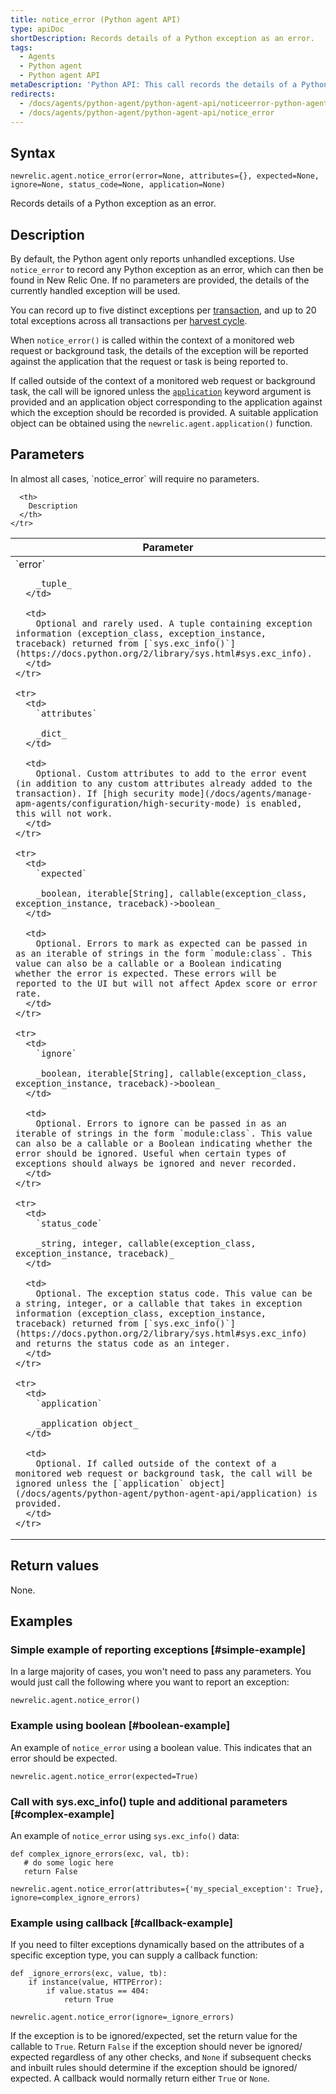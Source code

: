 ```yaml
---
title: notice_error (Python agent API)
type: apiDoc
shortDescription: Records details of a Python exception as an error.
tags:
  - Agents
  - Python agent
  - Python agent API
metaDescription: 'Python API: This call records the details of a Python exception as an error.'
redirects:
  - /docs/agents/python-agent/python-agent-api/noticeerror-python-agent-api
  - /docs/agents/python-agent/python-agent-api/notice_error
---
```


## Syntax

```
newrelic.agent.notice_error(error=None, attributes={}, expected=None, ignore=None, status_code=None, application=None)
```

Records details of a Python exception as an error.

## Description

By default, the Python agent only reports unhandled exceptions. Use `notice_error` to record any Python exception as an error, which can then be found in New Relic One. If no parameters are provided, the details of the currently handled exception will be used.

You can record up to five distinct exceptions per [transaction](/docs/accounts-partnerships/education/getting-started-new-relic/glossary#transaction), and up to 20 total exceptions across all transactions per [harvest cycle](/docs/apm/new-relic-apm/getting-started/glossary#harvest-cycle).

When `notice_error()` is called within the context of a monitored web request or background task, the details of the exception will be reported against the application that the request or task is being reported to.

If called outside of the context of a monitored web request or background task, the call will be ignored unless the [`application`](/docs/agents/python-agent/python-agent-api/application) keyword argument is provided and an application object corresponding to the application against which the exception should be recorded is provided. A suitable application object can be obtained using the `newrelic.agent.application()` function.

## Parameters

<Callout variant="tip">
  In almost all cases, `notice_error` will require no parameters.
</Callout>

<table>
  <thead>
    <tr>
      <th width="25%">
        Parameter
      </th>

      <th>
        Description
      </th>
    </tr>
  </thead>

  <tbody>
    <tr>
      <td>
        `error`

        _tuple_
      </td>

      <td>
        Optional and rarely used. A tuple containing exception information (exception_class, exception_instance, traceback) returned from [`sys.exc_info()`](https://docs.python.org/2/library/sys.html#sys.exc_info).
      </td>
    </tr>

    <tr>
      <td>
        `attributes`

        _dict_
      </td>

      <td>
        Optional. Custom attributes to add to the error event (in addition to any custom attributes already added to the transaction). If [high security mode](/docs/agents/manage-apm-agents/configuration/high-security-mode) is enabled, this will not work.
      </td>
    </tr>

    <tr>
      <td>
        `expected`

        _boolean, iterable[String], callable(exception_class, exception_instance, traceback)->boolean_
      </td>

      <td>
        Optional. Errors to mark as expected can be passed in as an iterable of strings in the form `module:class`. This value can also be a callable or a Boolean indicating whether the error is expected. These errors will be reported to the UI but will not affect Apdex score or error rate.
      </td>
    </tr>

    <tr>
      <td>
        `ignore`

        _boolean, iterable[String], callable(exception_class, exception_instance, traceback)->boolean_
      </td>

      <td>
        Optional. Errors to ignore can be passed in as an iterable of strings in the form `module:class`. This value can also be a callable or a Boolean indicating whether the error should be ignored. Useful when certain types of exceptions should always be ignored and never recorded.
      </td>
    </tr>

    <tr>
      <td>
        `status_code`

        _string, integer, callable(exception_class, exception_instance, traceback)_
      </td>

      <td>
        Optional. The exception status code. This value can be a string, integer, or a callable that takes in exception information (exception_class, exception_instance, traceback) returned from [`sys.exc_info()`](https://docs.python.org/2/library/sys.html#sys.exc_info) and returns the status code as an integer.
      </td>
    </tr>

    <tr>
      <td>
        `application`

        _application object_
      </td>

      <td>
        Optional. If called outside of the context of a monitored web request or background task, the call will be ignored unless the [`application` object](/docs/agents/python-agent/python-agent-api/application) is provided.
      </td>
    </tr>
  </tbody>
</table>

## Return values

None.

## Examples

### Simple example of reporting exceptions [#simple-example]

In a large majority of cases, you won't need to pass any parameters. You would just call the following where you want to report an exception:

```
newrelic.agent.notice_error()
```

### Example using boolean [#boolean-example]

An example of `notice_error` using a boolean value. This indicates that an error should be expected.
```
newrelic.agent.notice_error(expected=True)
```

### Call with sys.exc_info() tuple and additional parameters [#complex-example]

An example of `notice_error` using `sys.exc_info()` data:

```
def complex_ignore_errors(exc, val, tb):
   # do some logic here
   return False

newrelic.agent.notice_error(attributes={'my_special_exception': True}, ignore=complex_ignore_errors)
```

### Example using callback [#callback-example]

If you need to filter exceptions dynamically based on the attributes of a specific exception type, you can supply a callback function:

```
def _ignore_errors(exc, value, tb):
    if instance(value, HTTPError):
        if value.status == 404:
            return True

newrelic.agent.notice_error(ignore=_ignore_errors)
```

If the exception is to be ignored/expected, set the return value for the callable to `True`. Return `False` if the exception should never be ignored/ expected regardless of any other checks, and `None` if subsequent checks and inbuilt rules should determine if the exception should be ignored/ expected. A callback would normally return either `True` or `None`.

